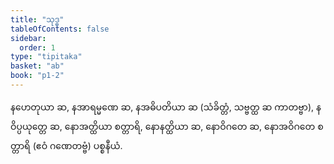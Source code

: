 ```yaml
---
title: "သုဒ္ဓ"
tableOfContents: false
sidebar:
  order: 1
type: "tipitaka"
basket: "ab"
book: "p1-2"
---
```



<DynamicBreadcrumb />

<Division number="54" book="p1-2" e="ch" v="37" p="452">

<Paragraph number="2864" book="p1-2">
နဟေတုယာ ဆ, နအာရမ္မဏေ ဆ, နအဓိပတိယာ ဆ (သံခိတ္တံ, သဗ္ဗတ္ထ ဆ ကာတဗ္ဗာ), နဝိပ္ပယုတ္တေ ဆ, နောအတ္ထိယာ စတ္တာရိ, နောနတ္ထိယာ ဆ, နောဝိဂတေ ဆ, နောအဝိဂတေ စတ္တာရိ (ဧဝံ ဂဏေတဗ္ဗံ)

</Paragraph>
</Division>

<Paragraph number="2865" type="center" book="p1-2">
ပစ္စနီယံ.
</Paragraph>
